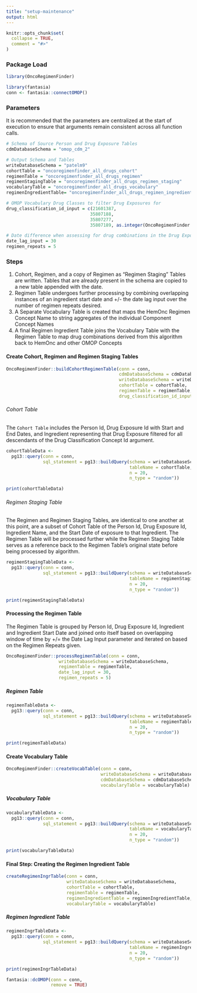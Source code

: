```yaml
---
title: "setup-maintenance"
output: html
---
```


```r
knitr::opts_chunk$set(
  collapse = TRUE,
  comment = "#>"
)
```

### Package Load

```r
library(OncoRegimenFinder)
```

```r
library(fantasia)
conn <- fantasia::connectOMOP()
```

### Parameters  
It is recommended that the parameters are centralized at the start of execution to ensure that arguments remain consistent across all function calls.  

```r
# Schema of Source Person and Drug Exposure Tables
cdmDatabaseSchema = "omop_cdm_2"

# Output Schema and Tables
writeDatabaseSchema = "patelm9"
cohortTable = "oncoregimenfinder_all_drugs_cohort"
regimenTable = "oncoregimenfinder_all_drugs_regimen"
regimenStagingTable = "oncoregimenfinder_all_drugs_regimen_staging"
vocabularyTable = "oncoregimenfinder_all_drugs_vocabulary"
regimenIngredientTable= "oncoregimenfinder_all_drugs_regimen_ingredients"

# OMOP Vocabulary Drug Classes to filter Drug Exposures for
drug_classification_id_input = c(21601387,
                                35807188,
                                35807277,
                                35807189, as.integer(OncoRegimenFinder::topclasses$cancer_drug_category_concept_id))

# Date difference when assessing for drug combinations in the Drug Exposures table
date_lag_input = 30
regimen_repeats = 5

```

### Steps  
1. Cohort, Regimen, and a copy of Regimen as "Regimen Staging" Tables are written. Tables that are already present in the schema are copied to a new table appended with the date.  
1. Regimen Table undergoes further processing by combining overlapping instances of an ingredient start date and +/- the date lag input over the number of regimen repeats desired.  
1. A Separate Vocabulary Table is created that maps the HemOnc Regimen Concept Name to string aggregates of the individual Component Concept Names  
1. A final Regimen Ingredient Table joins the Vocabulary Table with the Regimen Table to map drug combinations derived from this algorithm back to HemOnc and other OMOP Concepts  

#### Create Cohort, Regimen and Regimen Staging Tables

```r

OncoRegimenFinder::buildCohortRegimenTable(conn = conn,
                                           cdmDatabaseSchema = cdmDatabaseSchema,
                                           writeDatabaseSchema = writeDatabaseSchema,
                                           cohortTable = cohortTable,
                                           regimenTable = regimenTable,
                                           drug_classification_id_input = drug_classification_id_input)
```

###### Cohort Table  
The `Cohort Table` includes the Person Id, Drug Exposure Id with Start and End Dates, and Ingredient representing that Drug Exposure filtered for all descendants of the Drug Classification Concept Id argument.  

```r

cohortTableData <-
  pg13::query(conn = conn,
              sql_statement = pg13::buildQuery(schema = writeDatabaseSchema,
                                               tableName = cohortTable,
                                               n = 20,
                                               n_type = "random"))

print(cohortTableData)

```

###### Regimen Staging Table  
The Regimen and Regimen Staging Tables, are identical to one another at this point, are a subset of Cohort Table of the Person Id, Drug Exposure Id, Ingredient Name, and the Start Date of exposure to that Ingredient. The Regimen Table will be processed further while the Regimen Staging Table serves as a reference back to the Regimen Table's original state before being processed by algorithm.   

```r

regimenStagingTableData <-
  pg13::query(conn = conn,
              sql_statement = pg13::buildQuery(schema = writeDatabaseSchema,
                                               tableName = regimenStagingTable,
                                               n = 20,
                                               n_type = "random"))

print(regimenStagingTableData)

```

#### Processing the Regimen Table  
The Regimen Table is grouped by Person Id, Drug Exposure Id, Ingredient and Ingredient Start Date and joined onto itself based on overlapping window of time by +/= the Date Lag Input parameter and iterated on based on the Regimen Repeats given.  

```r

OncoRegimenFinder::processRegimenTable(conn = conn,
                    writeDatabaseSchema = writeDatabaseSchema,
                    regimenTable = regimenTable,
                    date_lag_input = 30,
                    regimen_repeats = 5)

```

##### Regimen Table  

```r

regimenTableData <-
  pg13::query(conn = conn,
              sql_statement = pg13::buildQuery(schema = writeDatabaseSchema,
                                               tableName = regimenTable,
                                               n = 20,
                                               n_type = "random"))

print(regimenTableData)

```

#### Create Vocabulary Table  

```r

OncoRegimenFinder::createVocabTable(conn = conn,
                                    writeDatabaseSchema = writeDatabaseSchema,
                                    cdmDatabaseSchema = cdmDatabaseSchema,
                                    vocabularyTable = vocabularyTable)

```

##### Vocabulary Table 

```r

vocabularyTableData <-
  pg13::query(conn = conn,
              sql_statement = pg13::buildQuery(schema = writeDatabaseSchema,
                                               tableName = vocabularyTable,
                                               n = 20,
                                               n_type = "random"))

print(vocabularyTableData)

```

#### Final Step: Creating the Regimen Ingredient Table   

```r
createRegimenIngrTable(conn = conn,
                       writeDatabaseSchema = writeDatabaseSchema,
                       cohortTable = cohortTable,
                       regimenTable = regimenTable,
                       regimenIngredientTable = regimenIngredientTable,
                       vocabularyTable = vocabularyTable)
```

##### Regimen Ingredient Table  

```r
regimenIngrTableData <-
  pg13::query(conn = conn,
              sql_statement = pg13::buildQuery(schema = writeDatabaseSchema,
                                               tableName = regimenIngredientTable,
                                               n = 20,
                                               n_type = "random"))

print(regimenIngrTableData)

```


```r
fantasia::dcOMOP(conn = conn,
                 remove = TRUE)
```


